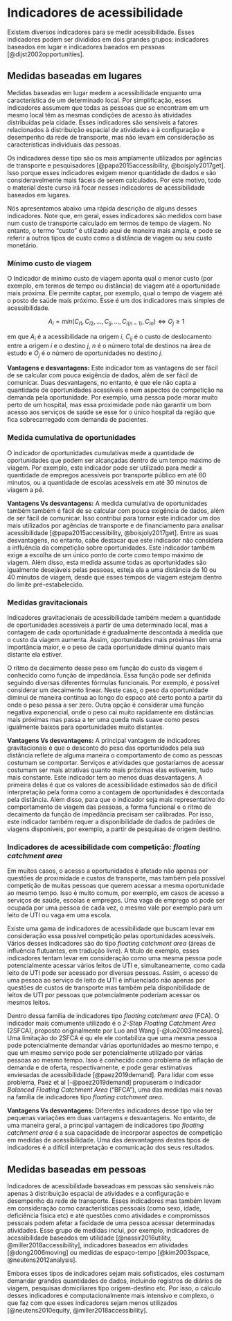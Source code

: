 # Indicadores de acessibilidade

Existem diversos indicadores para se medir acessibilidade. Esses indicadores podem ser divididos em dois grandes grupos: indicadores baseados em lugar e indicadores baeados em pessoas [@dijst2002opportunities].

## Medidas baseadas em lugares

Medidas baseadas em lugar medem a acessibilidade enquanto uma característica de um determinado local. Por simplificação, esses indicadores assumem que todas as pessoas que se encontram em um mesmo local têm as mesmas condições de acesso às atividades distribuídas pela cidade. Esses indicadores são sensíveis a fatores relacionados à distribuição espacial de atividades e à configuração e desempenho da rede de transporte, mas não levam em consideração as características individuais das pessoas.

Os indicadores desse tipo são os mais amplamente utilizados por agências de transporte e pesquisadores [@papa2015accessibility, @boisjoly2017get]. Isso porque esses indicadores exigem menor quantidade de dados e são consideravelmente mais fáceis de serem calculados. Por este motivo, todo o material deste curso irá focar nesses indicadores de acessibilidade baseados em lugares.

Nós apresentamos abaixo uma rápida descrição de alguns desses indicadores. Note que, em geral, esses indicadores são medidos com base num custo de transporte calculado em termos de tempo de viagem. No entanto, o termo “custo” é utilizado aqui de maneira mais ampla, e pode se referir a outros tipos de custo como a distância de viagem ou seu custo monetário.

### Mínimo custo de viagem

O Indicador de mínimo custo de viagem aponta qual o menor custo (por exemplo, em termos de tempo ou distância) de viagem até a oportunidade mais próxima. Ele permite captar, por exemplo, qual o tempo de viagem até o posto de saúde mais próximo. Esse é um dos indicadores mais simples de acessibilidade.

$$A_i = min(C_{i1}, C_{i2}, \dots, C_{ij}, \dots, C_{i(n-1)}, C_{in}) \iff O_j \geq 1$$

em que $A_i$ é a acessibilidade na origem $i$, $C_{ij}$ é o custo de deslocamento entre a origem $i$ e o destino $j$, $n$ é o número total de destinos na área de estudo e $O_j$ é o número de oportunidades no destino $j$.

**Vantagens e desvantagens:** Este indicador tem as vantagens de ser fácil de se calcular com pouca exigência de dados, além de ser fácil de comunicar. Duas desvantagens, no entanto, é que ele não capta a quantidade de oportunidades acessíveis e nem aspectos de competição na demanda pela oportunidade. Por exemplo, uma pessoa pode morar muito perto de um hospital, mas essa proximidade pode não garantir um bom acesso aos serviços de saúde se esse for o único hospital da região que fica sobrecarregado com demanda de pacientes.

### Medida cumulativa de oportunidades

O indicador de oportunidades cumulativas mede a quantidade de oportunidades que podem ser alcançadas dentro de um tempo máximo de viagem. Por exemplo, este indicador pode ser utilizado para medir a quantidade de empregos acessíveis por transporte público em até 60 minutos, ou a quantidade de escolas acessíveis em até 30 minutos de viagem a pé.

**Vantagens Vs desvantagens:**  A medida cumulativa de oportunidades também também é fácil de se calcular com pouca exigência de dados, além de ser fácil de comunicar. Isso contribui para tornar este indicador um dos mais utilizados por agências de transporte e de financiamento para analisar acessibilidade [@papa2015accessibility, @boisjoly2017get]. Entre as suas desvantagens, no entanto, cabe destacar que este indicador não considera a influência da competição sobre oportunidades. Este indicador também exige a escolha de um único ponto de corte como tempo máximo de viagem. Além disso, esta medida assume todas as oportunidades são igualmente desejáveis pelas pessoas, esteja ela a uma distância de 10 ou 40 minutos de viagem, desde que esses tempos de viagem estejam dentro do limite pré-estabelecido.

### Medidas gravitacionais

Indicadores gravitacionais de acessibilidade também medem a quantidade de oportunidades acessíveis a partir de uma determinado local, mas a contagem de cada oportunidade é gradualmente descontada à medida que o custo da viagem aumenta. Assim, oportunidades mais próximas têm uma importância maior, e o peso de cada oportunidade diminui quanto mais distante ela estiver. 

O ritmo de decaimento desse peso em função do custo da viagem é conhecido como função de impedância. Essa função pode ser definida seguindo diversas diferentes fórmulas funcionais. Por exemplo, é possível considerar um decaimento linear. Neste caso, o peso da oportunidade diminui de maneira contínua ao longo do espaço até certo ponto a partir da onde o peso passa a ser zero. Outra opção é considerar uma função negativa exponencial, onde o peso cai muito rapidamente em distâncias mais próximas mas passa a ter uma queda mais suave como pesos igualmente baixos para oportunidades muito distantes.

**Vantagens Vs desvantagens:**  A principal vantagem de indicadores gravitacionais é que o desconto do peso das oportunidades pela sua distância reflete de alguma maneira o comportamento de como as pessoas costumam se comportar. Serviços e atividades que gostaríamos de acessar costumam ser mais atrativas quanto mais próximas elas estiverem, tudo mais constante. Este indicador tem ao menos duas desvantagens. A primeira delas é que os valores de acessibilidade estimados são de difícil interpretação pela forma como a contagem de oportunidades é descontada pela distância. Além disso, para que o indicador seja mais representativo do comportamento de viagem das pessoas, a forma funcional e o ritmo de decaimento da função de impedância precisam ser calibradas. Por isso, este indicador também requer a disponibilidade de dados de padrões de viagens disponíveis, por exemplo, a partir de pesquisas de origem destino.

### Indicadores de acessibilidade com competição: *floating catchment area*

Em muitos casos, o acesso a oportunidades é afetado não apenas por questões de proximidade e custos de transporte, mas também pela possível competição de muitas pessoas que querem acessar a mesma oportunidade ao mesmo tempo. Isso é muito comum, por exemplo, em casos de acesso a serviços de saúde, escolas e empregos. Uma vaga de emprego só pode ser ocupada por uma pessoa de cada vez, o mesmo vale por exemplo para um leito de UTI ou vaga em uma escola.

Existe uma gama de indicadores de acessibilidade que buscam levar em consideração essa possível competição pelas oportunidades acessíveis. Vários desses indicadores são do tipo *floating catchment area* (áreas de influência flutuantes, em tradução livre). A título de exemplo, esses indicadores tentam levar em consideração como uma mesma pessoa pode potencialmente acessar vários leitos de UTI e, simultaneamente, como cada leito de UTI pode ser acessado por diversas pessoas. Assim, o acesso de uma pessoa ao serviço de leito de UTI é influenciado não apenas por questões de custos de transporte mas também pela disponibilidade de leitos de UTI por pessoas que potencialmente poderiam acessar os mesmos leitos.

Dentro dessa família de indicadores tipo *floating catchment area* (FCA). O indicador mais comumente utilizado é o *2-Step Floating Catchment Area* (2SFCA), proposto originalmente por Luo and Wang [-@luo2003measures]. Uma limitação do 2SFCA é qu ele ele contabiliza que uma mesma pessoa pode potencialmente demandar várias oportunidades ao mesmo tempo, e que um mesmo serviço pode ser potencialmente utilizado por várias pessoas ao mesmo tempo. Isso é conhecido como problema de inflação de demanda e de oferta, respectivamente, e pode gerar estimativas enviesadas de acessibilidade [@paez2019demand]. Para lidar com esse problema, Paez et al [-@paez2019demand] propuseram o indicador *Balanced Floating Catchment Area* ("BFCA"), uma das medidas mais novas na família de indicadores tipo *floating catchment area*.

**Vantagens Vs desvantagens:**  Diferentes indicadores desse tipo vão ter pequenas variações em duas vantagens e desvantagens. No entanto, de uma maneira geral, a principal vantagem de indicadores tipo *floating catchment area* é a sua capacidade de incorporar aspectos de competição em medidas de acessibilidade. Uma das desvantagens destes tipos de indicadores é a difícil interpretação e comunicação dos seus resultados.

## Medidas baseadas em pessoas

Indicadores de acessibilidade baseadoas em pessoas são sensíveis não apenas à distribuição espacial de atividades e a configuração e desempenho da rede de transporte. Esses indicadores mas também levam em consideração como características pessoais (como sexo, idade, deficiência física etc) e até questões como atividades e compromissos pessoais podem afetar a facidade de uma pessoa acessar determinadas atividades. Esse grupo de medidas inclui, por exemplo, indicadores de acessibilidade baseados em utilidade [@nassir2016utility, @miller2018accessibility], indicadores baseados em atividades [@dong2006moving] ou medidas de espaço-tempo [@kim2003space, @neutens2012analysis].

Embora esses tipos de indicadores sejam mais sofisticados, eles costumam demandar grandes quantidades de dados, incluindo registros de diários de viagem, pesquisas domiciliares tipo origem-destino etc. Por isso, o cálculo desses indicadores é computacionalmente mais intensivo e complexo, o que faz com que esses indicadores sejam menos utilizados [@neutens2010equity, @miller2018accessibility].